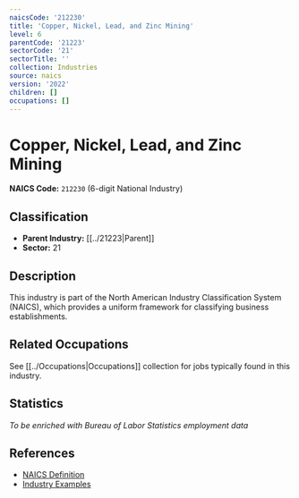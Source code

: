 ```yaml
---
naicsCode: '212230'
title: 'Copper, Nickel, Lead, and Zinc Mining'
level: 6
parentCode: '21223'
sectorCode: '21'
sectorTitle: ''
collection: Industries
source: naics
version: '2022'
children: []
occupations: []
---
```

# Copper, Nickel, Lead, and Zinc Mining

**NAICS Code:** `212230` (6-digit National Industry)

## Classification

- **Parent Industry:** [[../21223|Parent]]
- **Sector:** 21

## Description

This industry is part of the North American Industry Classification System (NAICS), which provides a uniform framework for classifying business establishments.

## Related Occupations

See [[../Occupations|Occupations]] collection for jobs typically found in this industry.

## Statistics

*To be enriched with Bureau of Labor Statistics employment data*

## References

- [NAICS Definition](https://www.census.gov/naics/)
- [Industry Examples](https://www.census.gov/naics/2022NAICS/)
